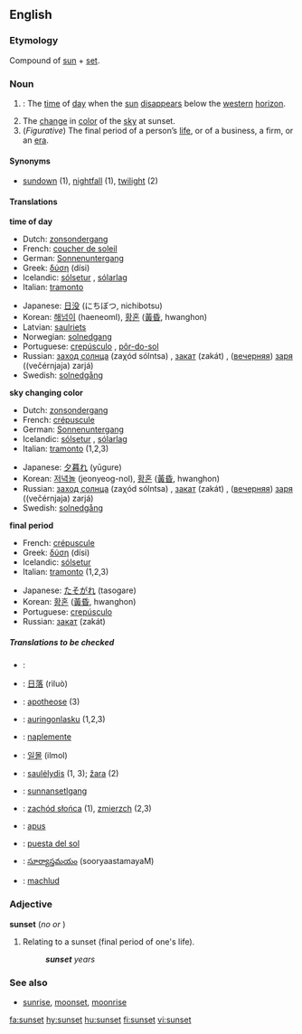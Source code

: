 ==English==

===Etymology===
Compound of [[sun]] + [[set]].

===Noun===
{{en-noun}}

# {{time}}: The [[time]] of [[day]] when the [[sun]] [[disappear]]s below the [[western]] [[horizon]].
# The [[change]] in [[color]] of the [[sky]] at sunset.
# (''Figurative'') The final period of a person’s [[life]], or of a business, a firm, or an [[era]].

====Synonyms====
*[[sundown]] (1), [[nightfall]] (1), [[twilight]] (2)

====Translations====
'''time of day'''
{{top}}
*Dutch: [[zonsondergang]] {{m}}
*French: [[coucher de soleil]] {{m}}
*German: [[Sonnenuntergang]] {{m}}
*Greek: [[δύση]] (dísi) {{f}}
*Icelandic: [[sólsetur]] {{n}}, [[sólarlag]] {{n}}
*Italian: [[tramonto]] {{m}}
{{mid}}
*Japanese: [[日没]] (にちぼつ, nichibotsu)
*Korean: [[해넘이]] (haeneomI), [[황혼]] ([[黃昏]], hwanghon) 
*Latvian: [[saulriets]] {{m}}
*Norwegian: [[solnedgang]] {{m}}
*Portuguese: [[crepúsculo]] {{m}}, [[pôr-do-sol]] {{m}}
*Russian: [[заход солнца]] (zaχód sólntsa) {{m}}, [[закат]] (zakát) {{m}}, ([[вечерний|вечерняя]]) [[заря]] ((večérnjaja) zarjá) {{f}}
*Swedish: [[solnedgång]] {{c}}
{{bottom}}

'''sky changing color'''
{{top}}
*Dutch: [[zonsondergang]] {{m}}
*French: [[crépuscule]] {{m}}
*German: [[Sonnenuntergang]] {{m}}
*Icelandic: [[sólsetur]] {{n}}, [[sólarlag]] {{n}}
*Italian: [[tramonto]] {{m}} (1,2,3)
{{mid}}
*Japanese: [[夕暮れ]] (yūgure)
*Korean: [[저녁놀]] (jeonyeog-nol), [[황혼]] ([[黃昏]], hwanghon) 
*Russian: [[заход солнца]] (zaχód sólntsa) {{m}}, [[закат]] (zakát) {{m}}, ([[вечерний|вечерняя]]) [[заря]] ((večérnjaja) zarjá) {{f}}
*Swedish: [[solnedgång]] {{c}}
{{bottom}}

'''final period'''
{{top}}
*French: [[crépuscule]] {{m}}
*Greek: [[δύση]] (dísi) {{f}}
*Icelandic: [[sólsetur]] {{n}}
*Italian: [[tramonto]] {{m}} (1,2,3)
{{mid}}
*Japanese: [[たそがれ]] (tasogare)
*Korean: [[황혼]] ([[黃昏]], hwanghon) 
*Portuguese: [[crepúsculo]] {{m}}
*Russian: [[закат]] (zakát) {{m}}
{{bottom}}

=====Translations to be checked=====
{{checktrans}}
{{top}}
*{{ttbc|Arabic}}: {{ARchar|[[غروب الشمس]]}} {{Unicode|(ğurú:b aš-šams)}} {{m}}
*{{ttbc|Chinese}}: [[日落]] (rìluò)
*{{ttbc|Dutch}}: [[apotheose]] {{f}} (3)
*{{ttbc|Finnish}}: [[auringonlasku]] (1,2,3)
*{{ttbc|Hungarian}}: [[naplemente]]
{{mid}}
*{{ttbc|Korean}}: [[일몰]] (ilmol)
*{{ttbc|Lithuanian}}: [[saulėlydis]] {{m}} (1, 3); [[žara]] {{f}} (2)
*{{ttbc|Old English}}: [[sunnansetlgang]] {{m}}
*{{ttbc|Polish}}: [[zachód słońca]] {{m}} (1), [[zmierzch]] {{m}} (2,3) 
*{{ttbc|Romanian}}: [[apus]] {{n}}
*{{ttbc|Spanish}}: [[puesta del sol]] {{f}}
*{{ttbc|Telugu}}: [[సూర్యాస్తమయం]] (sooryaastamayaM)
*{{ttbc|Welsh}}: [[machlud]]
{{bottom}}

===Adjective===
'''sunset'''  (''no'' {{compar}} ''or'' {{superl}})

# Relating to a sunset (final period of one's life).
#: '''''sunset''' years''

===See also===
*[[sunrise]], [[moonset]], [[moonrise]]

[[fa:sunset]]
[[hy:sunset]]
[[hu:sunset]]
[[fi:sunset]]
[[vi:sunset]]